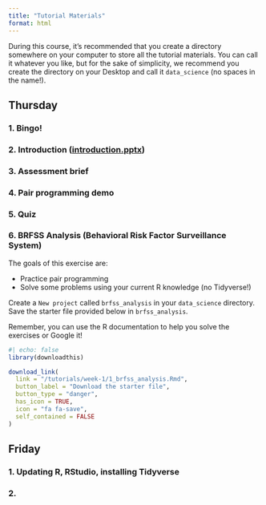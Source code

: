 ```yaml
---
title: "Tutorial Materials"
format: html
---
```


During this course, it's recommended that you create a directory somewhere on your computer to store all the tutorial materials. You can call it whatever you like, but for the sake of simplicity, we recommend you create the directory on your Desktop and call it `data_science` (no spaces in the name!).

## Thursday

### 1. Bingo!

### 2. Introduction ([introduction.pptx](/tutorials/week-1/introduction.pptx))

### 3. Assessment brief

### 4. Pair programming demo

### 5. Quiz

### 6. BRFSS Analysis (Behavioral Risk Factor Surveillance System)

The goals of this exercise are:

-   Practice pair programming
-   Solve some problems using your current R knowledge (no Tidyverse!)

Create a `New project` called `brfss_analysis` in your `data_science` directory. Save the starter file provided below in `brfss_analysis`.

Remember, you can use the R documentation to help you solve the exercises or Google it!

```r
#| echo: false
library(downloadthis)

download_link(
  link = "/tutorials/week-1/1_brfss_analysis.Rmd",
  button_label = "Download the starter file",
  button_type = "danger",
  has_icon = TRUE,
  icon = "fa fa-save",
  self_contained = FALSE
)
```

## Friday

### 1. Updating R, RStudio, installing Tidyverse

### 2. 
